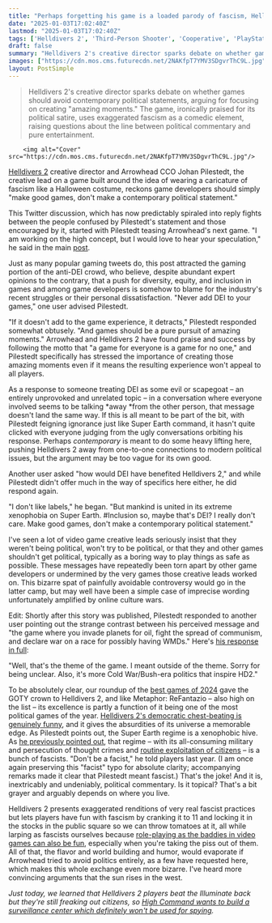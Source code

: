 ```yaml
---
title: "Perhaps forgetting his game is a loaded parody of fascism, Helldivers 2 director says, 'Make good games, don't make a contemporary political statement'"
date: "2025-01-03T17:02:40Z"
lastmod: "2025-01-03T17:02:40Z"
tags: ['Helldivers 2', 'Third-Person Shooter', 'Cooperative', 'PlayStation 5', 'PC', 'Political Commentary', 'Game Design']
draft: false
summary: "Helldivers 2's creative director sparks debate on whether games should avoid contemporary political statements, arguing for focusing on creating 'amazing moments.'  The game, ironically praised for its political satire, uses exaggerated fascism as a comedic element,  raising questions about the line between political commentary and pure entertainment."
images: ["https://cdn.mos.cms.futurecdn.net/2NAKfpT7YMV3SDgvrThC9L.jpg"]
layout: PostSimple
---
```

> Helldivers 2's creative director sparks debate on whether games should avoid contemporary political statements, arguing for focusing on creating "amazing moments."  The game, ironically praised for its political satire, uses exaggerated fascism as a comedic element,  raising questions about the line between political commentary and pure entertainment.


        <img alt="Cover" src="https://cdn.mos.cms.futurecdn.net/2NAKfpT7YMV3SDgvrThC9L.jpg"/>
        
[Helldivers 2](https://www.gamesradar.com/helldivers-2-guide/) creative director and Arrowhead CCO Johan Pilestedt, the creative lead on a game built around the idea of wearing a caricature of fascism like a Halloween costume, reckons game developers should simply "make good games, don't make a contemporary political statement."

This Twitter discussion, which has now predictably spiraled into reply fights between the people confused by Pilestedt's statement and those encouraged by it, started with Pilestedt teasing Arrowhead's next game. "I am working on the high concept, but I would love to hear your speculation," he said in the main [<u>post</u>](https://x.com/Pilestedt/status/1874226763913715938).

Just as many popular gaming tweets do, this post attracted the gaming portion of the anti-DEI crowd, who believe, despite abundant expert opinions to the contrary, that a push for diversity, equity, and inclusion in games and among game developers is somehow to blame for the industry's recent struggles or their personal dissatisfaction. "Never add DEI to your games," one user advised Pilestedt.

"If it doesn't add to the game experience, it detracts," Pilestedt responded somewhat obtusely. "And games should be a pure pursuit of amazing moments." Arrowhead and Helldivers 2 have found praise and success by following the motto that "a game for everyone is a game for no one," and Pilestedt specifically has stressed the importance of creating those amazing moments even if it means the resulting experience won't appeal to all players.

As a response to someone treating DEI as some evil or scapegoat – an entirely unprovoked and unrelated topic – in a conversation where everyone involved seems to be talking *away *from the other person, that message doesn't land the same way. If this is all meant to be part of the bit, with Pilestedt feigning ignorance just like Super Earth command, it hasn't quite clicked with everyone judging from the ugly conversations orbiting his response. Perhaps *contemporary* is meant to do some heavy lifting here, pushing Helldivers 2 away from one-to-one connections to modern political issues, but the argument may be too vague for its own good.

Another user asked "how would DEI have benefited Helldivers 2," and while Pilestedt didn't offer much in the way of specifics here either, he did respond again.

"I don't like labels," he began. "But mankind is united in its extreme xenophobia on Super Earth. #Inclusion so, maybe that's DEI? I really don't care. Make good games, don't make a contemporary political statement."

I've seen a lot of video game creative leads seriously insist that they weren't being political, won't try to be political, or that they and other games shouldn't get political, typically as a boring way to play things as safe as possible. These messages have repeatedly been torn apart by other game developers or undermined by the very games those creative leads worked on. This bizarre spat of painfully avoidable controversy would go in the latter camp, but may well have been a simple case of imprecise wording unfortunately amplified by online culture wars.

Edit: Shortly after this story was published, Pilestedt responded to another user pointing out the strange contrast between his perceived message and "the game where you invade planets for oil, fight the spread of communism, and declare war on a race for possibly having WMDs." Here's [his response in full](https://x.com/Pilestedt/status/1875229372879376854):

"Well, that's the theme of the game. I meant outside of the theme. Sorry for being unclear. Also, it's more Cold War/Bush-era politics that inspire HD2."

To be absolutely clear, our roundup of the [<u>best games of 2024</u>](https://www.gamesradar.com/games/best-games-2024-game-of-the-year-awards-goty/) gave the GOTY crown to Helldivers 2, and like Metaphor: ReFantazio – also high on the list – its excellence is partly a function of it being one of the most political games of the year. [<u>Helldivers 2's democratic chest-beating is genuinely funny</u>](https://www.gamesradar.com/helldivers-2-isnt-just-good-co-op-its-a-masterclass-in-designing-comedy-games/), and it gives the absurdities of its universe a memorable edge. As Pilestedt points out, the Super Earth regime is a xenophobic hive. As [<u>he previously pointed out</u>](https://www.gamesradar.com/helldivers-2-ceo-acknowledges-the-meta-in-the-best-way-give-the-new-player-the-shield-backpack-and-the-railgun-you-can-do-without-it-if-you-are-a-true-helldiver/), that regime – with its all-consuming military and persecution of thought crimes and [<u>routine exploitation of citizens</u>](https://www.gamesradar.com/games/third-person-shooter/helldivers-2-players-failed-their-major-order-so-despite-saving-a-childrens-hospital-2-months-ago-the-schools-will-now-suffer-instead/) – is a bunch of fascists. "Don't be a facist," he told players last year. (I am once again preserving this "facist" typo for absolute clarity; accompanying remarks made it clear that Pilestedt meant fascist.) That's the joke! And it is, inextricably and undeniably, political commentary. Is it topical? That's a bit grayer and arguably depends on where you live.

Helldivers 2 presents exaggerated renditions of very real fascist practices but lets players have fun with fascism by cranking it to 11 and locking it in the stocks in the public square so we can throw tomatoes at it, all while larping as fascists ourselves because [role-playing as the baddies in video games can also be fun](https://www.gamesradar.com/games/third-person-shooter/helldivers-2-director-confirms-we-are-the-baddies-as-he-says-the-games-original-pitch-was-based-around-a-classic-star-wars-moment/), especially when you're taking the piss out of them. All of that, the flavor and world building and humor, would evaporate if Arrowhead tried to avoid politics entirely, as a few have requested here, which makes this whole exchange even more bizarre. I've heard more convincing arguments that the sun rises in the west.

*Just today, we learned that Helldivers 2 players beat the Illuminate back but they're still freaking out citizens, so *[<u><em>High Command wants to build a surveillance center which definitely won't be used for spying</em></u>](https://www.gamesradar.com/games/third-person-shooter/helldivers-2-players-beat-the-illuminate-back-but-theyre-still-freaking-out-citizens-so-high-command-wants-to-build-a-surveillance-center-which-definitely-wont-be-used-for-spying/)*.*
        